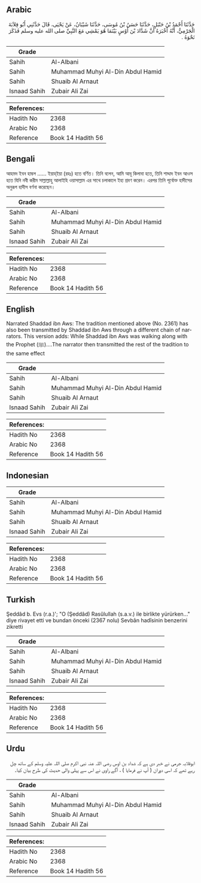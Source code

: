 ## Arabic


<div dir="rtl" lang="ar" style={{fontSize:'larger',backgroundColor:'#f8f9fa',padding:20}}>
حَدَّثَنَا أَحْمَدُ بْنُ حَنْبَلٍ، حَدَّثَنَا حَسَنُ بْنُ مُوسَى، حَدَّثَنَا شَيْبَانُ، عَنْ يَحْيَى، قَالَ حَدَّثَنِي أَبُو قِلاَبَةَ الْجَرْمِيُّ، أَنَّهُ أَخْبَرَهُ أَنَّ شَدَّادَ بْنَ أَوْسٍ بَيْنَمَا هُوَ يَمْشِي مَعَ النَّبِيِّ صلى الله عليه وسلم فَذَكَرَ نَحْوَهُ ‏.‏
</div>
<div style={{backgroundColor:'#f8f9fa',padding:20, marginBottom: 10}}><table> <thead> <tr> <th>Grade</th> <th></th> </tr> </thead> <tbody> <tr><td>Sahih</td><td>Al-Albani</td></tr><tr><td>Sahih</td><td>Muhammad Muhyi Al-Din Abdul Hamid</td></tr><tr><td>Sahih</td><td>Shuaib Al Arnaut</td></tr><tr><td>Isnaad Sahih</td><td>Zubair Ali Zai</td></tr></tbody></table><table> <thead> <tr> <th>References:</th> <th></th> </tr> </thead> <tbody><tr><td>Hadith No</td><td>2368</td></tr><tr><td>Arabic No</td><td>2368</td></tr><tr><td>Reference</td><td>Book 14 Hadith 56</td></tr></tbody></table></div>

## Bengali


<div dir="ltr" lang="bn" style={{fontSize:'larger',backgroundColor:'#f8f9fa',padding:20}}>
আহমদ ইবন হাম্বল ...... ইয়াহ্ইয়া (রহঃ) হতে বর্ণিত। তিনি বলেন, আমি আবূ কিলাবা হতে, তিনি শাদ্দাদ ইবন আওস হতে যিনি নবী করীম সাল্লাল্লাহু আলাইহি ওয়াসাল্লাম এর সাথে চলাকালে ইহা শ্রবণ করেন। এরপর তিনি পূর্বোক্ত হাদীসের অনুরূপ হাদীস বর্ণনা করেছেন।
</div>
<div style={{backgroundColor:'#f8f9fa',padding:20, marginBottom: 10}}><table> <thead> <tr> <th>Grade</th> <th></th> </tr> </thead> <tbody> <tr><td>Sahih</td><td>Al-Albani</td></tr><tr><td>Sahih</td><td>Muhammad Muhyi Al-Din Abdul Hamid</td></tr><tr><td>Sahih</td><td>Shuaib Al Arnaut</td></tr><tr><td>Isnaad Sahih</td><td>Zubair Ali Zai</td></tr></tbody></table><table> <thead> <tr> <th>References:</th> <th></th> </tr> </thead> <tbody><tr><td>Hadith No</td><td>2368</td></tr><tr><td>Arabic No</td><td>2368</td></tr><tr><td>Reference</td><td>Book 14 Hadith 56</td></tr></tbody></table></div>

## English


<div dir="ltr" lang="en" style={{fontSize:'larger',backgroundColor:'#f8f9fa',padding:20}}>
Narrated Shaddad ibn Aws: The tradition mentioned above (No. 2361) has also been transmitted by Shaddad ibn Aws through a different chain of narrators. This version adds: While Shaddad ibn Aws was walking along with the Prophet (ﷺ)....The narrator then transmitted the rest of the tradition to the same effect
</div>
<div style={{backgroundColor:'#f8f9fa',padding:20, marginBottom: 10}}><table> <thead> <tr> <th>Grade</th> <th></th> </tr> </thead> <tbody> <tr><td>Sahih</td><td>Al-Albani</td></tr><tr><td>Sahih</td><td>Muhammad Muhyi Al-Din Abdul Hamid</td></tr><tr><td>Sahih</td><td>Shuaib Al Arnaut</td></tr><tr><td>Isnaad Sahih</td><td>Zubair Ali Zai</td></tr></tbody></table><table> <thead> <tr> <th>References:</th> <th></th> </tr> </thead> <tbody><tr><td>Hadith No</td><td>2368</td></tr><tr><td>Arabic No</td><td>2368</td></tr><tr><td>Reference</td><td>Book 14 Hadith 56</td></tr></tbody></table></div>

## Indonesian


<div dir="ltr" lang="id" style={{fontSize:'larger',backgroundColor:'#f8f9fa',padding:20}}>

</div>
<div style={{backgroundColor:'#f8f9fa',padding:20, marginBottom: 10}}><table> <thead> <tr> <th>Grade</th> <th></th> </tr> </thead> <tbody> <tr><td>Sahih</td><td>Al-Albani</td></tr><tr><td>Sahih</td><td>Muhammad Muhyi Al-Din Abdul Hamid</td></tr><tr><td>Sahih</td><td>Shuaib Al Arnaut</td></tr><tr><td>Isnaad Sahih</td><td>Zubair Ali Zai</td></tr></tbody></table><table> <thead> <tr> <th>References:</th> <th></th> </tr> </thead> <tbody><tr><td>Hadith No</td><td>2368</td></tr><tr><td>Arabic No</td><td>2368</td></tr><tr><td>Reference</td><td>Book 14 Hadith 56</td></tr></tbody></table></div>

## Turkish


<div dir="ltr" lang="tr" style={{fontSize:'larger',backgroundColor:'#f8f9fa',padding:20}}>
Şeddâd b. Evs (r.a.)'; "O (Şeddâd) Rasûlullah (s.a.v.) ile birlikte yürürken..." diye rivayet etti ve bundan önceki (2367 nolu) Sevbân hadîsinin benzerini zikretti
</div>
<div style={{backgroundColor:'#f8f9fa',padding:20, marginBottom: 10}}><table> <thead> <tr> <th>Grade</th> <th></th> </tr> </thead> <tbody> <tr><td>Sahih</td><td>Al-Albani</td></tr><tr><td>Sahih</td><td>Muhammad Muhyi Al-Din Abdul Hamid</td></tr><tr><td>Sahih</td><td>Shuaib Al Arnaut</td></tr><tr><td>Isnaad Sahih</td><td>Zubair Ali Zai</td></tr></tbody></table><table> <thead> <tr> <th>References:</th> <th></th> </tr> </thead> <tbody><tr><td>Hadith No</td><td>2368</td></tr><tr><td>Arabic No</td><td>2368</td></tr><tr><td>Reference</td><td>Book 14 Hadith 56</td></tr></tbody></table></div>

## Urdu


<div dir="rtl" lang="ur" style={{fontSize:'larger',backgroundColor:'#f8f9fa',padding:20}}>
ابوقلابہ جرمی نے خبر دی ہے کہ شداد بن اوس رضی اللہ عنہ نبی اکرم صلی اللہ علیہ وسلم کے ساتھ چل رہے تھے کہ اسی دوران ( آپ نے فرمایا ) ، آگے راوی نے اس سے پہلی والی حدیث کی طرح بیان کیا۔
</div>
<div style={{backgroundColor:'#f8f9fa',padding:20, marginBottom: 10}}><table> <thead> <tr> <th>Grade</th> <th></th> </tr> </thead> <tbody> <tr><td>Sahih</td><td>Al-Albani</td></tr><tr><td>Sahih</td><td>Muhammad Muhyi Al-Din Abdul Hamid</td></tr><tr><td>Sahih</td><td>Shuaib Al Arnaut</td></tr><tr><td>Isnaad Sahih</td><td>Zubair Ali Zai</td></tr></tbody></table><table> <thead> <tr> <th>References:</th> <th></th> </tr> </thead> <tbody><tr><td>Hadith No</td><td>2368</td></tr><tr><td>Arabic No</td><td>2368</td></tr><tr><td>Reference</td><td>Book 14 Hadith 56</td></tr></tbody></table></div>